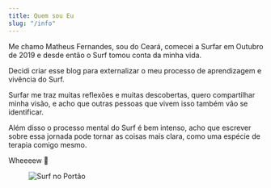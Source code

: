 ```yaml
---
title: Quem sou Eu
slug: "/info"
---
```


Me chamo Matheus Fernandes, sou do Ceará, comecei a Surfar em Outubro de 2019 e desde então o Surf tomou conta da minha vida.

Decidi criar esse blog para externalizar o meu processo de aprendizagem e vivência do Surf.

Surfar me traz muitas reflexões e muitas descobertas, quero compartilhar minha visão, e acho que outras pessoas que vivem isso também vão se identificar.

Além disso o processo mental do Surf é bem intenso, acho que escrever sobre essa jornada pode tornar as coisas mais clara, como uma espécie de terapia comigo mesmo.

Wheeeew 🤙

<figure>
    <img src="./banner.jpg"
         alt="Surf no Portão">
</figure>